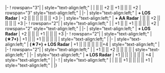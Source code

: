{{Ship/EquipmentBonuses}}
|-
! rowspan="3"|{{GreenGunDP}}{{EquipmentLink|12cm Single High-angle Gun Mount Model E}}
| style="text-align:left;" | 
| || || +2 || +1 || || || +2
| rowspan="3" style="text-align:left;" |
|-
| style="text-align:left;" | '''+ LOS Radar'''
| +2 || || || || || || +3
|-
| style="text-align:left;" | '''+ AA Radar'''
| || || +2 || || || || +3
|-
! rowspan="2"|{{RedGunLight}}{{EquipmentLink|12cm Single Gun Mount Kai 2}}
| style="text-align:left;" |
| +1 || || +1 || || || || +2
| rowspan="2" style="text-align:left;" |
|-
| style="text-align:left;" | '''+ LOS Radar'''
| +2 || || || +1 || || || +3
|-
! rowspan="2"|{{GreenGunDP}}{{EquipmentLink|12.7cm Single High-angle Gun Mount (Late Model)}}
| style="text-align:left;" | '''(★7+)'''
| +1 || || +1 || || || || 
| style="text-align:left;" | 
|-
| style="text-align:left;" | '''(★7+) + LOS Radar''' 
| +1 || || || || || ||+4 
| style="text-align:left;" | 
|-
! rowspan="2"|{{GreenGunDP}}{{EquipmentLink|12.7cm Single High-angle Gun Mount Kai 2}}
| style="text-align:left;" | 
| +1 || || +2 || || || || 
| style="text-align:left;" | 
|-
| style="text-align:left;" | '''+ LOS Radar''' 
| +1 || || || || || || +4 
| style="text-align:left;" | 
|-
! {{GreenGunDP}}{{EquipmentLink|5inch Single Gun Mount Mk.30 Kai + GFCS Mk.37}}
| style="text-align:left;" | 
| || || +1 || || || || +1
| style="text-align:left;" | 
|}